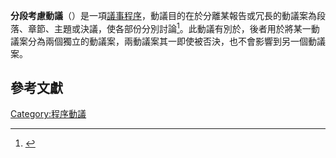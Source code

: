 {{Infobox motion
 | name = 分段考慮動議
 | class = I
 | inorder = 即時優先
 | seconded = 需要
 | debatable = 不需要
 | amendable = 可以
 | voterequired = 半數通過
 | reconsidered = 不可以
 }}
'''分段考慮動議'''（{{lang|en|consider by paragraph or seriatim}}）是一項[[議事程序|議事程序]]，動議目的在於分離某報告或冗長的動議案為段落、章節、主題或決議，使各部份分別討論<ref>{{Cite book|author=Henry M. Robert|coauthor=Daniel H. Honemann; Thomas J. Balch; William J. Evans; Sarah Corbin Robert|title=''Robert's Rules of Order: Newly Revised''|publisher=Da Capo Press|edition=10|language=en|isbn=073820384X|pages=211|date=2010年11月}}</ref>。此動議有別於{{Link-en|分開動議|Division of a question}}，後者用於將某一動議案分為兩個獨立的動議案，兩動議案其一即使被否決，也不會影響到另一個動議案。

== 參考文獻 ==
{{reflist}}

{{Parliamentary Procedure}}

{{小作品}}
[[Category:程序動議|Category:程序動議]]